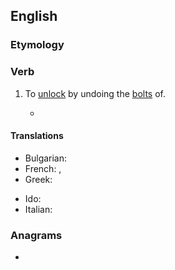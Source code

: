 ==English==

===Etymology===
{{prefix|en|un|bolt}}

===Verb===
{{en-verb}}

# {{lb|en|transitive}} To [[unlock]] by undoing the [[bolt]]s of.
#* {{RQ:Shakespeare Troilus and Cressida|IV|2|text=Then, sweet my lord, I’ll call mine uncle down;<br>He shall '''unbolt''' the gates.}}

====Translations====
{{trans-top|unlock by undoing bolts}}
* Bulgarian: {{t|bg|отлоствам}}
* French: {{t+|fr|déboulonner}}, {{t+|fr|déverrouiller}}
* Greek: {{t+|el|ανοίγω|sc=Grek}}
{{trans-mid}}
* Ido: {{t+|io|desboltagar}}
* Italian: {{t|it|sbullonare}}
{{trans-bottom}}

===Anagrams===
* {{anagrams|en|a=blnotu|Blount}}